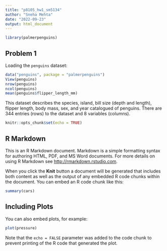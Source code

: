```yaml
---
title: "p8105_hw1_sm5134"
author: "Sneha Mehta"
date: "2022-09-23"
output: html_document
---
```

```r
library(palmerpenguins)
```


## Problem 1
Loading the `penguins` dataset:
```r
data("penguins", package = "palmerpenguins")
View(penguins)
nrow(penguins)
ncol(penguins)
mean(penguins$flipper_length_mm)
```
This dataset describes the species, island, bill size (depth and length), flipper length, body mass, sex, and year catalogued of penguins. There are 344 entries (rows) to the dataset and 8 variables (columns). 

```r
knitr::opts_chunk$set(echo = TRUE)
```

## R Markdown

This is an R Markdown document. Markdown is a simple formatting syntax for authoring HTML, PDF, and MS Word documents. For more details on using R Markdown see <http://rmarkdown.rstudio.com>.

When you click the **Knit** button a document will be generated that includes both content as well as the output of any embedded R code chunks within the document. You can embed an R code chunk like this:

```r
summary(cars)
```

## Including Plots

You can also embed plots, for example:

```r
plot(pressure)
```

Note that the `echo = FALSE` parameter was added to the code chunk to prevent printing of the R code that generated the plot.
